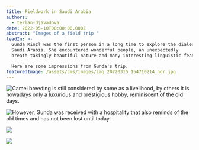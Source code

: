 ```yaml
---
title: Fieldwork in Saudi Arabia
authors:
  - terlan-djavadova
date: 2022-05-10T00:00:00.000Z
abstract: "Images of a field trip "
leadIn: >-
  Gunda Kinzl was the first person in a long time to explore the dialects of
  Saudi Arabia. She encountered wonderful people, an unexpectedly
  breath-takingly beautiful nature and many interesting linguistic features.

  Here are some impressions from Gunda's trip. 
featuredImage: /assets/cms/images/img_20220315_154710214_hdr.jpg
---
```

![Camel breeding is still considered by some as a livelihood, by others it is nowadays only a luxurious and prestigious hobby, reminiscent of the old days. ](/assets/cms/images/img_20220315_154818126.jpg "Man with camel. Camel breeding is still considered by some as a livelihood, by others it is nowadays only a luxurious and prestigious hobby, reminiscent of the old days. ")

![](/assets/cms/images/img_20220316_143424720.jpg "However, Gunda was received with a hospitality that also reminds of the old times and has not been lost until today. ")

![](/assets/cms/images/img_20220316_182914552_hdr.jpg)

![](/assets/cms/images/img_20220319_094853066_hdr.jpg)